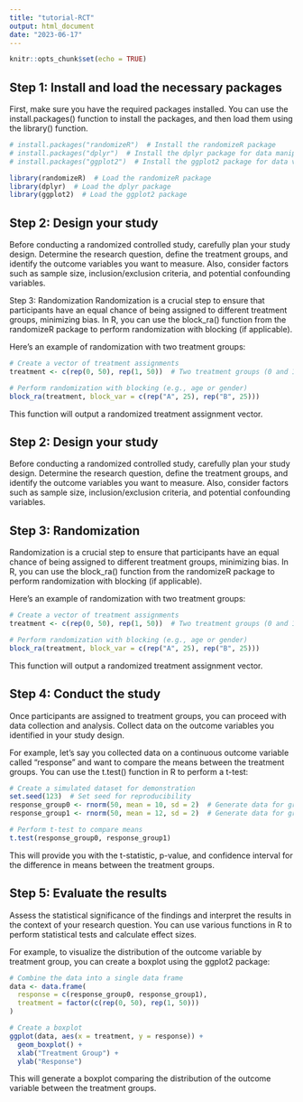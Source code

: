 ```yaml
---
title: "tutorial-RCT"
output: html_document
date: "2023-06-17"
---
```


```r
knitr::opts_chunk$set(echo = TRUE)
```

## Step 1: Install and load the necessary packages

First, make sure you have the required packages installed. You can use the install.packages() function to install the packages, and then load them using the library() function.

```r

# install.packages("randomizeR")  # Install the randomizeR package
# install.packages("dplyr")  # Install the dplyr package for data manipulation
# install.packages("ggplot2")  # Install the ggplot2 package for data visualization

library(randomizeR)  # Load the randomizeR package
library(dplyr)  # Load the dplyr package
library(ggplot2)  # Load the ggplot2 package

```

## Step 2: Design your study

Before conducting a randomized controlled study, carefully plan your study design. Determine the research question, define the treatment groups, and identify the outcome variables you want to measure. Also, consider factors such as sample size, inclusion/exclusion criteria, and potential confounding variables.

Step 3: Randomization
Randomization is a crucial step to ensure that participants have an equal chance of being assigned to different treatment groups, minimizing bias. In R, you can use the block_ra() function from the randomizeR package to perform randomization with blocking (if applicable).

Here's an example of randomization with two treatment groups:


```r

# Create a vector of treatment assignments
treatment <- c(rep(0, 50), rep(1, 50))  # Two treatment groups (0 and 1)

# Perform randomization with blocking (e.g., age or gender)
block_ra(treatment, block_var = c(rep("A", 25), rep("B", 25)))

```

This function will output a randomized treatment assignment vector.

## Step 2: Design your study

Before conducting a randomized controlled study, carefully plan your study design. Determine the research question, define the treatment groups, and identify the outcome variables you want to measure. Also, consider factors such as sample size, inclusion/exclusion criteria, and potential confounding variables.

## Step 3: Randomization
Randomization is a crucial step to ensure that participants have an equal chance of being assigned to different treatment groups, minimizing bias. In R, you can use the block_ra() function from the randomizeR package to perform randomization with blocking (if applicable).

Here's an example of randomization with two treatment groups:


```r

# Create a vector of treatment assignments
treatment <- c(rep(0, 50), rep(1, 50))  # Two treatment groups (0 and 1)

# Perform randomization with blocking (e.g., age or gender)
block_ra(treatment, block_var = c(rep("A", 25), rep("B", 25)))

```

This function will output a randomized treatment assignment vector.


## Step 4: Conduct the study
Once participants are assigned to treatment groups, you can proceed with data collection and analysis. Collect data on the outcome variables you identified in your study design.

For example, let's say you collected data on a continuous outcome variable called "response" and want to compare the means between the treatment groups. You can use the t.test() function in R to perform a t-test:

```r

# Create a simulated dataset for demonstration
set.seed(123)  # Set seed for reproducibility
response_group0 <- rnorm(50, mean = 10, sd = 2)  # Generate data for group 0
response_group1 <- rnorm(50, mean = 12, sd = 2)  # Generate data for group 1

# Perform t-test to compare means
t.test(response_group0, response_group1)

```

This will provide you with the t-statistic, p-value, and confidence interval for the difference in means between the treatment groups.

## Step 5: Evaluate the results
Assess the statistical significance of the findings and interpret the results in the context of your research question. You can use various functions in R to perform statistical tests and calculate effect sizes.

For example, to visualize the distribution of the outcome variable by treatment group, you can create a boxplot using the ggplot2 package:

```r

# Combine the data into a single data frame
data <- data.frame(
  response = c(response_group0, response_group1),
  treatment = factor(c(rep(0, 50), rep(1, 50)))
)

# Create a boxplot
ggplot(data, aes(x = treatment, y = response)) +
  geom_boxplot() +
  xlab("Treatment Group") +
  ylab("Response")

```

This will generate a boxplot comparing the distribution of the outcome variable between the treatment groups.

